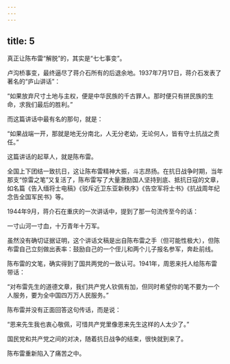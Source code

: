 ```yaml
---
---
---
```

title: 5
---



真正让陈布雷“解脱”的，其实是“七七事变”。

卢沟桥事变，最终逼尽了蒋介石所有的后退余地。1937年7月17日，蒋介石发表了著名的“庐山讲话”：

“如果放弃尺寸土地与主权，便是中华民族的千古罪人。那时便只有拼民族的生命，求我们最后的胜利。”

而这篇讲话中最有名的那句，就是：

“如果战端一开，那就是地无分南北，人无分老幼，无论何人，皆有守土抗战之责任。”

这篇讲话的起草人，就是陈布雷。

全国上下团结一致抗日，这让陈布雷精神大振，斗志昂扬。在抗日战争时期，当年那支“惊雷之笔”又复活了，陈布雷写了大量激励国人坚持到底、抵抗日寇的文章，如名篇《告入缅将士电稿》《驳斥近卫东亚新秩序》《告空军将士书》《抗战周年纪念告全国军民书》等。

1944年9月，蒋介石在重庆的一次讲话中，提到了那一句流传至今的话：

一寸山河一寸血，十万青年十万军。

虽然没有确切证据证明，这个讲话文稿是出自陈布雷之手（但可能性极大），但陈布雷自己立刻做出表率：鼓励自己的一个侄儿和两个儿子报名参军，奔赴前线。

陈布雷的文笔，确实得到了国共两党的一致认可。1941年，周恩来托人给陈布雷带话：

“对布雷先生的道德文章，我们共产党人钦佩有加，但同时希望你的笔不要为一个人服务，要为全中国四万万人民服务。”

陈布雷并没有正面回答这句传话，而是说：

“恩来先生我也衷心敬佩，可惜共产党里像恩来先生这样的人太少了。”

国民党和共产党之间的对决，随着抗日战争的结束，很快就到来了。

陈布雷重新陷入了痛苦之中。